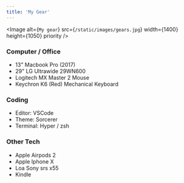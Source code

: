 ```yaml
---
title: 'My Gear'
---
```

<Image
  alt={`My gear`}
  src={`/static/images/gears.jpg`}
  width={1400}
  height={1050}
  priority
/>


### Computer / Office

- 13" Macbook Pro (2017)
- 29" LG Ultrawide 29WN600
- Logitech MX Master 2 Mouse
- Keychron K6 (Red) Mechanical Keyboard

### Coding

- Editor: VSCode
- Theme: Sorcerer
- Terminal: Hyper / zsh

### Other Tech

- Apple Airpods 2
- Apple Iphone X
- Loa Sony srs x55 
- Kindle

